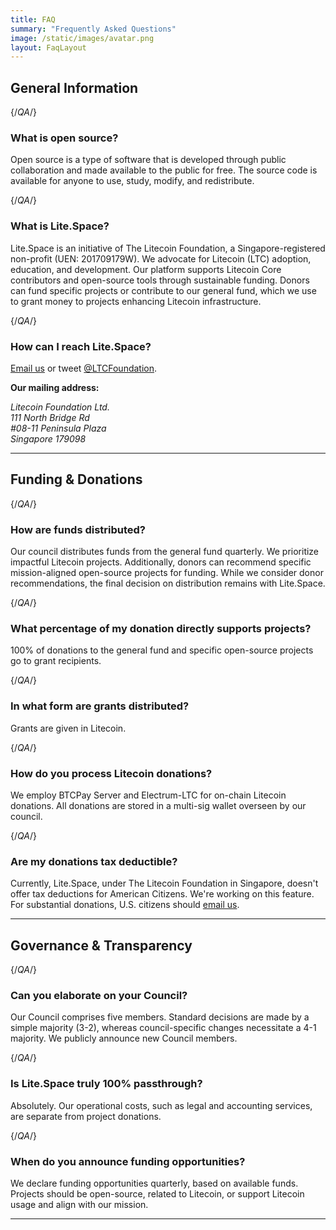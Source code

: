 ```yaml
---
title: FAQ
summary: "Frequently Asked Questions"
image: /static/images/avatar.png
layout: FaqLayout
---
```

<h2 className="text-5xl mb-2">General Information</h2>

{/*QA*/}
### What is open source?
Open source is a type of software that is developed through public collaboration and made available to the public for free. The source code is available for anyone to use, study, modify, and redistribute.

{/*QA*/}
### What is Lite.Space?
Lite.Space is an initiative of The Litecoin Foundation, a Singapore-registered non-profit (UEN: 201709179W). We advocate for Litecoin (LTC) adoption, education, and development. Our platform supports Litecoin Core contributors and open-source tools through sustainable funding. Donors can fund specific projects or contribute to our general fund, which we use to grant money to projects enhancing Litecoin infrastructure.

{/*QA*/}
### How can I reach Lite.Space?
[Email us](support@Lite.Space) or tweet [@LTCFoundation](https://www.twitter.com/ltcfoundation).

<p><strong>Our mailing address:</strong></p>
    <address className="ml-4">
      Litecoin Foundation Ltd.<br/>
      111 North Bridge Rd<br/>
      #08-11 Peninsula Plaza<br/>
      Singapore 179098
    </address>

<hr className="border-t-2 border-primary-500 dark:border-primary-400"/>

<h2 className="text-5xl mb-2">Funding & Donations</h2>

{/*QA*/}
### How are funds distributed?
Our council distributes funds from the general fund quarterly. We prioritize impactful Litecoin projects. Additionally, donors can recommend specific mission-aligned open-source projects for funding. While we consider donor recommendations, the final decision on distribution remains with Lite.Space.

{/*QA*/}
### What percentage of my donation directly supports projects?
100% of donations to the general fund and specific open-source projects go to grant recipients.

{/*QA*/}
### In what form are grants distributed?
Grants are given in Litecoin.

{/*QA*/}
### How do you process Litecoin donations?
We employ BTCPay Server and Electrum-LTC for on-chain Litecoin donations. All donations are stored in a multi-sig wallet overseen by our council.

{/*QA*/}
### Are my donations tax deductible?
Currently, Lite.Space, under The Litecoin Foundation in Singapore, doesn't offer tax deductions for American Citizens. We're working on this feature. For substantial donations, U.S. citizens should [email us](support@lite.Space).

<hr className="border-t-2 border-primary-500 dark:border-primary-400"/>

<h2 className="text-5xl mb-2">Governance & Transparency</h2>

{/*QA*/}
### Can you elaborate on your Council?
Our Council comprises five members. Standard decisions are made by a simple majority (3-2), whereas council-specific changes necessitate a 4-1 majority. We publicly announce new Council members.

{/*QA*/}
### Is Lite.Space truly 100% passthrough?
Absolutely. Our operational costs, such as legal and accounting services, are separate from project donations.

{/*QA*/}
### When do you announce funding opportunities?
We declare funding opportunities quarterly, based on available funds. Projects should be open-source, related to Litecoin, or support Litecoin usage and align with our mission.

<hr className="border-t-2 border-primary-500 dark:border-primary-400"/>
